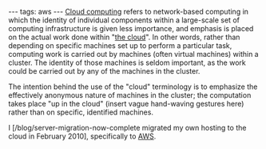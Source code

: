 ---
tags: aws
---
[[Cloud computing]] refers to network-based computing in which the identity of individual components within a large-scale set of computing infrastructure is given less importance, and emphasis is placed on the actual work done within "[[the cloud]]". In other words, rather than depending on specific machines set up to perform a particular task, computing work is carried out by machines (often virtual machines) within a cluster. The identity of those machines is seldom important, as the work could be carried out by any of the machines in the cluster.

The intention behind the use of the "cloud" terminology is to emphasize the effectively anonymous nature of machines in the cluster; the computation takes place "up in the cloud" (insert vague hand-waving gestures here) rather than on specific, identified machines.

I [/blog/server-migration-now-complete migrated my own hosting to the cloud in February 2010], specifically to [[AWS]].
